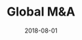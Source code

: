 ---
title: Global M&A
date: 2018-08-01
roles: Développeur
client: Agence Idéematic
technologies: Ruby on Rails, Bootstrap 5, CSS, Javascript
lead: Lorem ipsum dolor sit amet, consectetur adipiscing elit. Fusce vitae convallis nulla. Vestibulum pellentesque euismod enim a dictum. Fusce et magna in nulla lacinia ultricies. Vestibulum tincidunt viverra nunc at placerat. Duis libero erat, mollis sed eros a, efficitur ultricies nisl. Nulla ultrices bibendum magna vel laoreet. Phasellus placerat sollicitudin justo eget fringilla.
---